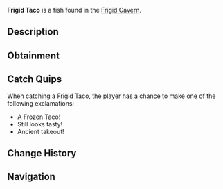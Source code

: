 {{FishInfobox
|image          = Frigid Taco.png
|rarity         = Rare
|sea            = First Sea
|location       = [[Frigid Cavern]]
|sublocation    = 
|sources        = Fishing Rod
|radar_location = 
|xp             = 250
|weather        = 
|time           = 
|season         = Winter
|bait           = 
|base_weight    = 25
|base_value     = 600
|weight_range   = 15
|base_chance    = 25
|base_resil     = 45
}}
'''Frigid Taco''' is a {{Rarity|Rare}} fish found in the [[Frigid Cavern]].

== Description ==
{{Description|A perfectly preserved taco frozen in magical ice, somehow maintaining its original form.|Bestiary Entry}}

== Obtainment ==
{{Description|Lost in the depths of the cavern ages ago.|Bestiary Hint}}
{{Fish Availability|
Frigid Cavern
|top_rods      = 
Krampus's Rod\213392.75\206997.33;
Leviathan's Fang Rod\204379.88\141442.6;
Magma Rod\202516.69\196447.23;
Trident Rod\194292.58\138642.1;
Plastic Rod\186611.87\180993.36;
Flimsy Rod\126816.08\214148.52;
Fast Rod\139163.91\209234.55;
Fischer's Rod\128643.29\193416.67;
Buddy Bond Rod\138564.05\183301.98;
Free Spirit Rod\181882.81\129786.81;
No-Life Rod\158923.16\108284.74;
Seraphic Rod\153644.01\101184.42;
Ethereal Prism Rod\152416.65\100769.55;
Astralhook Rod\151879.1\100454.22;
Rod Of The Forgotten Fang\146140.52\98978.33;
Challenger's Rod\144112.38\99218.05;
Rod Of The Exalted One\134214.9\94503.79;
Zeus Rod\133183.23\92069.13;
Rod Of The Depths\132442.91\92545.1;
Verdant Shear Rod\132324.6\91818.77;
Blazebringer Rod\126460.98\87783.52;
Depthseeker Rod\122128.74\85666.15;
Volcanic Rod\114089.53\73488.82;
Avalanche Rod\110322.34\77636.23;
Steady Rod\46824.71\29000.75
|recommended   = Trident Rod
}}

== Catch Quips ==
When catching a Frigid Taco, the player has a chance to make one of the following exclamations:
* A Frozen Taco!
* Still looks tasty!
* Ancient takeout!

== Change History ==
{{Change History|{{subst:Current Version}}}}

== Navigation ==
{{Fish Navbox|Frigid Cavern}}